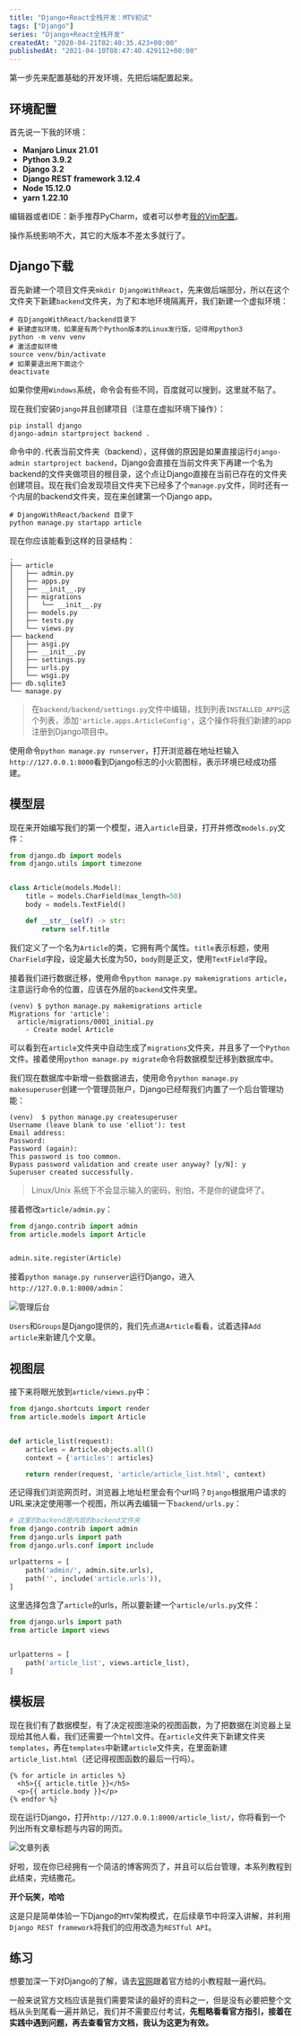 ```yaml
---
title: "Django+React全栈开发：MTV初试"
tags: ["Django"]
series: "Django+React全栈开发"
createdAt: "2020-04-21T02:40:35.423+00:00"
publishedAt: "2021-04-10T08:47:40.429112+00:00"
---
```


第一步先来配置基础的开发环境，先把后端配置起来。

## 环境配置

首先说一下我的环境：

- **Manjaro Linux 21.01**
- **Python 3.9.2**
- **Django 3.2**
- **Django REST framework 3.12.4**
- **Node 15.12.0**
- **yarn 1.22.10**

编辑器或者IDE：新手推荐PyCharm，或者可以参考[我的Vim配置](https://github.com/Eliot00/ElliotVim)。

操作系统影响不大，其它的大版本不差太多就行了。

## Django下载

首先新建一个项目文件夹`mkdir DjangoWithReact`，先来做后端部分，所以在这个文件夹下新建`backend`文件夹，为了和本地环境隔离开，我们新建一个虚拟环境：

```shell
# 在DjangoWithReact/backend目录下
# 新建虚拟环境，如果是有两个Python版本的Linux发行版，记得用python3
python -m venv venv
# 激活虚拟环境
source venv/bin/activate
# 如果要退出用下面这个
deactivate
```

如果你使用`Windows`系统，命令会有些不同，百度就可以搜到，这里就不贴了。

现在我们安装`Django`并且创建项目（注意在虚拟环境下操作）：

```shell
pip install django
django-admin startproject backend .
```

命令中的`.`代表当前文件夹（backend），这样做的原因是如果直接运行`django-admin startproject backend`，Django会直接在当前文件夹下再建一个名为backend的文件夹做项目的根目录，这个点让Django直接在当前已存在的文件夹创建项目。现在我们会发现项目文件夹下已经多了个`manage.py`文件，同时还有一个内层的backend文件夹，现在来创建第一个Django app。

```shell
# DjangoWithReact/backend 目录下
python manage.py startapp article
```

现在你应该能看到这样的目录结构：

```
.
├── article
│   ├── admin.py
│   ├── apps.py
│   ├── __init__.py
│   ├── migrations
│   │   └── __init__.py
│   ├── models.py
│   ├── tests.py
│   └── views.py
├── backend
│   ├── asgi.py
│   ├── __init__.py
│   ├── settings.py
│   ├── urls.py
│   └── wsgi.py
├── db.sqlite3
└── manage.py
```

> 在`backend/backend/settings.py`文件中编辑，找到列表`INSTALLED_APPS`这个列表，添加`'article.apps.ArticleConfig'`，这个操作将我们新建的app注册到Django项目中。

使用命令`python manage.py runserver`，打开浏览器在地址栏输入`http://127.0.0.1:8000`看到Django标志的小火箭图标，表示环境已经成功搭建。

## 模型层

现在来开始编写我们的第一个模型，进入`article`目录，打开并修改`models.py`文件：

```python
from django.db import models
from django.utils import timezone


class Article(models.Model):
    title = models.CharField(max_length=50)
    body = models.TextField()

    def __str__(self) -> str:
        return self.title
```

我们定义了一个名为`Article`的类，它拥有两个属性。`title`表示标题，使用`CharField`字段，设定最大长度为50，`body`则是正文，使用`TextField`字段。

接着我们进行数据迁移，使用命令`python manage.py makemigrations article`，注意运行命令的位置，应该在外层的`backend`文件夹里。

```
(venv) $ python manage.py makemigrations article 
Migrations for 'article':
  article/migrations/0001_initial.py
    - Create model Article
```

可以看到在`article`文件夹中自动生成了`migrations`文件夹，并且多了一个`Python`文件。接着使用`python manage.py migrate`命令将数据模型迁移到数据库中。

我们现在数据库中新增一些数据进去，使用命令`python manage.py makesuperuser`创建一个管理员账户，Django已经帮我们内置了一个后台管理功能：

```
(venv)  $ python manage.py createsuperuser
Username (leave blank to use 'elliot'): test
Email address: 
Password: 
Password (again): 
This password is too common.
Bypass password validation and create user anyway? [y/N]: y
Superuser created successfully.

```

> Linux/Unix 系统下不会显示输入的密码，别怕，不是你的键盘坏了。

接着修改`article/admin.py`：

```python
from django.contrib import admin
from article.models import Article


admin.site.register(Article)
```

接着`python manage.py runserver`运行Django，进入`http://127.0.0.1:8000/admin`：


![管理后台](https://i.loli.net/2021/04/10/QGwSzEZXDYTtcVh.png)

`Users`和`Groups`是Django提供的，我们先点进`Article`看看，试着选择`Add article`来新建几个文章。


## 视图层

接下来将眼光放到`article/views.py`中：

```python
from django.shortcuts import render
from article.models import Article


def article_list(request):
    articles = Article.objects.all()
    context = {'articles': articles}

    return render(request, 'article/article_list.html', context)
```

还记得我们浏览网页时，浏览器上地址栏里会有个url吗？`Django`根据用户请求的URL来决定使用哪一个视图，所以再去编辑一下`backend/urls.py`：

```python
# 这里的backend是内层的backend文件夹
from django.contrib import admin
from django.urls import path
from django.urls.conf import include

urlpatterns = [
    path('admin/', admin.site.urls),
    path('', include('article.urls')),
]
```

这里选择包含了`article`的urls，所以要新建一个`article/urls.py`文件：

```python
from django.urls import path
from article import views


urlpatterns = [
    path('article_list', views.article_list),
]
```

## 模板层

现在我们有了数据模型，有了决定视图渲染的视图函数，为了把数据在浏览器上呈现给其他人看，我们还需要一个`html`文件。在`article`文件夹下新建文件夹`templates`，再在`templates`中新建`article`文件夹，在里面新建`article_list.html`（还记得视图函数的最后一行吗）。

```
{% for article in articles %}
  <h5>{{ article.title }}</h5>
  <p>{{ article.body }}</p>
{% endfor %}
```

现在运行Django，打开`http://127.0.0.1:8000/article_list/`，你将看到一个列出所有文章标题与内容的网页。

![文章列表](https://i.loli.net/2021/04/10/Kp5EINa3k4wiMWD.png)

好啦，现在你已经拥有一个简洁的博客网页了，并且可以后台管理，本系列教程到此结束，完结撒花。


**开个玩笑，哈哈**

这是只是简单体验一下Django的`MTV`架构模式，在后续章节中将深入讲解，并利用`Django REST framework`将我们的应用改造为`RESTful API`。

## 练习

想要加深一下对Django的了解，请去[官网](https://www.djangoproject.com/)跟着官方给的小教程敲一遍代码。

一般来说官方文档应该是我们需要常读的最好的资料之一，但是没有必要把整个文档从头到尾看一遍并熟记，我们并不需要应付考试，**先粗略看看官方指引，接着在实践中遇到问题，再去查看官方文档，我认为这更为有效。**
